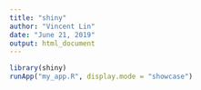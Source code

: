 ```yaml
---
title: "shiny"
author: "Vincent Lin"
date: "June 21, 2019"
output: html_document
---
```


```r
library(shiny)
runApp("my_app.R", display.mode = "showcase")
```